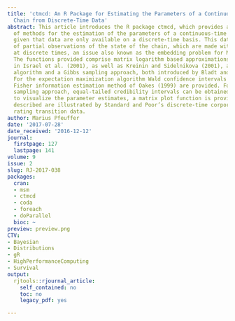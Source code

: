 ```yaml
---
title: 'ctmcd: An R Package for Estimating the Parameters of a Continuous-Time Markov
  Chain from Discrete-Time Data'
abstract: This article introduces the R package ctmcd, which provides an implementation
  of methods for the estimation of the parameters of a continuous-time Markov chain
  given that data are only available on a discrete-time basis. This data consists
  of partial observations of the state of the chain, which are made without error
  at discrete times, an issue also known as the embedding problem for Markov chains.
  The functions provided comprise matrix logarithm based approximations as described
  in Israel et al. (2001), as well as Kreinin and Sidelnikova (2001), an expectation-maximization
  algorithm and a Gibbs sampling approach, both introduced by Bladt and Sørensen (2005).
  For the expectation maximization algorithm Wald confidence intervals based on the
  Fisher information estimation method of Oakes (1999) are provided. For the Gibbs
  sampling approach, equal-tailed credibility intervals can be obtained. In order
  to visualize the parameter estimates, a matrix plot function is provided. The methods
  described are illustrated by Standard and Poor’s discrete-time corporate credit
  rating transition data.
author: Marius Pfeuffer
date: '2017-07-28'
date_received: '2016-12-12'
journal:
  firstpage: 127
  lastpage: 141
volume: 9
issue: 2
slug: RJ-2017-038
packages:
  cran:
  - msm
  - ctmcd
  - coda
  - foreach
  - doParallel
  bioc: ~
preview: preview.png
CTV:
- Bayesian
- Distributions
- gR
- HighPerformanceComputing
- Survival
output:
  rjtools::rjournal_article:
    self_contained: no
    toc: no
    legacy_pdf: yes

---
```

